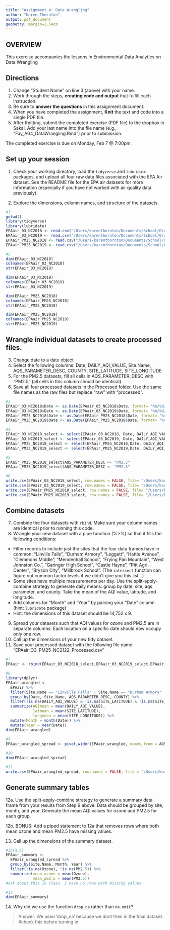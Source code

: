 ```yaml
---
title: "Assignment 4: Data Wrangling"
author: "Karen Thornton"
output: pdf_document
geometry: margin=2.54cm
---
```


## OVERVIEW

This exercise accompanies the lessons in Environmental Data Analytics on Data Wrangling 

## Directions
1. Change "Student Name" on line 3 (above) with your name.
2. Work through the steps, **creating code and output** that fulfill each instruction.
3. Be sure to **answer the questions** in this assignment document.
4. When you have completed the assignment, **Knit** the text and code into a single PDF file.
5. After Knitting, submit the completed exercise (PDF file) to the dropbox in Sakai. Add your last name into the file name (e.g., "Fay_A04_DataWrangling.Rmd") prior to submission.

The completed exercise is due on Monday, Feb 7 @ 7:00pm.

## Set up your session 
1. Check your working directory, load the `tidyverse` and `lubridate` packages, and upload all four raw data files associated with the EPA Air dataset. See the README file for the EPA air datasets for more information (especially if you have not worked with air quality data previously). 

2. Explore the dimensions, column names, and structure of the datasets. 

```r
#1
getwd()
library(tidyverse)
library(lubridate)
EPAair_03_NC2018 <- read.csv("/Users/karenthornton/Documents/School/Grad School/Year 1/Semester 2/EDA/Environmental_Data_Analytics_2022/Data/Raw/EPAair_O3_NC2018_raw.csv", stringsAsFactors = TRUE)
EPAair_03_NC2019 <- read.csv("/Users/karenthornton/Documents/School/Grad School/Year 1/Semester 2/EDA/Environmental_Data_Analytics_2022/Data/Raw/EPAair_O3_NC2019_raw.csv", stringsAsFactors = TRUE)
EPAair_PM25_NC2018 <- read.csv("/Users/karenthornton/Documents/School/Grad School/Year 1/Semester 2/EDA/Environmental_Data_Analytics_2022/Data/Raw/EPAair_PM25_NC2018_raw.csv", stringsAsFactors = TRUE)
EPAair_PM25_NC2019 <- read.csv("/Users/karenthornton/Documents/School/Grad School/Year 1/Semester 2/EDA/Environmental_Data_Analytics_2022/Data/Raw/EPAair_PM25_NC2019_raw.csv", stringsAsFactors = TRUE)

#2
dim(EPAair_03_NC2018)
colnames(EPAair_03_NC2018)
str(EPAair_03_NC2018)

dim(EPAair_03_NC2019)
colnames(EPAair_03_NC2019)
str(EPAair_03_NC2019)

dim(EPAair_PM25_NC2018)
colnames(EPAair_PM25_NC2018)
str(EPAair_PM25_NC2018)

dim(EPAair_PM25_NC2019)
colnames(EPAair_PM25_NC2019)
str(EPAair_PM25_NC2019)
```

## Wrangle individual datasets to create processed files.
3. Change date to a date object
4. Select the following columns: Date, DAILY_AQI_VALUE, Site.Name, AQS_PARAMETER_DESC, COUNTY, SITE_LATITUDE, SITE_LONGITUDE
5. For the PM2.5 datasets, fill all cells in AQS_PARAMETER_DESC with "PM2.5" (all cells in this column should be identical).
6. Save all four processed datasets in the Processed folder. Use the same file names as the raw files but replace "raw" with "processed".

```r
#3
EPAair_03_NC2018$Date <- as.Date(EPAair_03_NC2018$Date, format= "%m/%d/%Y")
EPAair_03_NC2019$Date <- as.Date(EPAair_03_NC2019$Date, format= "%m/%d/%Y")
EPAair_PM25_NC2018$Date <- as.Date(EPAair_PM25_NC2018$Date, format= "%m/%d/%Y")
EPAair_PM25_NC2019$Date <- as.Date(EPAair_PM25_NC2019$Date, format= "%m/%d/%Y")

#4
EPAair_03_NC2018_select <- select(EPAair_03_NC2018, Date, DAILY_AQI_VALUE, Site.Name, AQS_PARAMETER_DESC, COUNTY, SITE_LATITUDE, SITE_LONGITUDE)
EPAair_03_NC2019_select <- select(EPAair_03_NC2019, Date, DAILY_AQI_VALUE, Site.Name, AQS_PARAMETER_DESC, COUNTY, SITE_LATITUDE, SITE_LONGITUDE)
EPAair_PM25_NC2018_select <- select(EPAair_PM25_NC2018,Date, DAILY_AQI_VALUE, Site.Name, AQS_PARAMETER_DESC, COUNTY, SITE_LATITUDE, SITE_LONGITUDE)
EPAair_PM25_NC2019_select <- select(EPAair_PM25_NC2019,Date, DAILY_AQI_VALUE, Site.Name, AQS_PARAMETER_DESC, COUNTY, SITE_LATITUDE, SITE_LONGITUDE)

#5
EPAair_PM25_NC2018_select$AQS_PARAMETER_DESC <- "PM2.5"
EPAair_PM25_NC2019_select$AQS_PARAMETER_DESC <- "PM2.5"

#6
write.csv(EPAair_03_NC2018_select, row.names = FALSE, file= "/Users/karenthornton/Documents/School/Grad School/Year 1/Semester 2/EDA/Environmental_Data_Analytics_2022/Data/Processed/EPAair_O3_NC2018_processed.csv")
write.csv(EPAair_03_NC2019_select, row.names = FALSE, file= "/Users/karenthornton/Documents/School/Grad School/Year 1/Semester 2/EDA/Environmental_Data_Analytics_2022/Data/Processed/EPAair_O3_NC2019_processed.csv")
write.csv(EPAair_PM25_NC2018_select, row.names = FALSE, file= "/Users/karenthornton/Documents/School/Grad School/Year 1/Semester 2/EDA/Environmental_Data_Analytics_2022/Data/Processed/EPAair_PM25_NC2018_processed.csv")
write.csv(EPAair_PM25_NC2019_select, row.names = FALSE, file= "/Users/karenthornton/Documents/School/Grad School/Year 1/Semester 2/EDA/Environmental_Data_Analytics_2022/Data/Processed/EPAair_PM25_NC2019_processed.csv")

```


## Combine datasets
7. Combine the four datasets with `rbind`. Make sure your column names are identical prior to running this code. 
8. Wrangle your new dataset with a pipe function (%>%) so that it fills the following conditions: 

* Filter records to include just the sites that the four data frames have in common: "Linville Falls", "Durham Armory", "Leggett", "Hattie Avenue", "Clemmons Middle", "Mendenhall School", "Frying Pan Mountain", "West Johnston Co.", "Garinger High School", "Castle Hayne", "Pitt Agri. Center", "Bryson City", "Millbrook School". (The `intersect` function can figure out common factor levels if we didn't give you this list...)
* Some sites have multiple measurements per day. Use the split-apply-combine strategy to generate daily means: group by date, site, aqs parameter, and county. Take the mean of the AQI value, latitude, and longitude.
* Add columns for "Month" and "Year" by parsing your "Date" column (hint: `lubridate` package)
* Hint: the dimensions of this dataset should be 14,752 x 9.

9. Spread your datasets such that AQI values for ozone and PM2.5 are in separate columns. Each location on a specific date should now occupy only one row.
10. Call up the dimensions of your new tidy dataset.
11. Save your processed dataset with the following file name: "EPAair_O3_PM25_NC2122_Processed.csv"

```r
#7
EPAair <- rbind(EPAair_03_NC2018_select,EPAair_03_NC2019_select,EPAair_PM25_NC2018_select, EPAair_PM25_NC2019_select)

#8
library(dplyr)
EPAair_wrangled <-
  EPAair %>% 
  filter(Site.Name == "Linville Falls" | Site.Name == "Durham Armory" | Site.Name == "Leggett" | Site.Name == "Hattie Avenue" | Site.Name == "Clemmons Middle" | Site.Name == "Mendenhall School" | Site.Name == "Frying Pan Mountain" | Site.Name == "West Johnston Co." | Site.Name == "Garinger High School" | Site.Name == "Castle Hayne" | Site.Name == "Pitt Agri. Center" | Site.Name == "Bryson City" | Site.Name == "Millbrook School") %>%
  group_by(Date, Site.Name, AQS_PARAMETER_DESC, COUNTY) %>%
  filter(!is.na(DAILY_AQI_VALUE) & !is.na(SITE_LATITUDE) & !is.na(SITE_LONGITUDE)) %>%
  summarize(AQImean = mean(DAILY_AQI_VALUE),
            latmean = mean(SITE_LATITUDE),
            longmean = mean(SITE_LONGITUDE)) %>%
  mutate(Month = month(Date)) %>% 
  mutate(Year = year(Date))
dim(EPAair_wrangled)
  
#9
EPAair_wrangled_spread <- pivot_wider(EPAair_wrangled, names_from = AQS_PARAMETER_DESC, values_from = AQImean )

#10
dim(EPAair_wrangled_spread)

#11
write.csv(EPAair_wrangled_spread, row.names = FALSE, file = "/Users/karenthornton/Documents/School/Grad School/Year 1/Semester 2/EDA/Environmental_Data_Analytics_2022/Data/Processed/EPAair_O3_PM25_NC2122_Processed.csv")
```


## Generate summary tables
12a. Use the split-apply-combine strategy to generate a summary data frame from your results from Step 9 above. Data should be grouped by site, month, and year. Generate the mean AQI values for ozone and PM2.5 for each group. 

12b. BONUS: Add a piped statement to 12a that removes rows where both mean ozone and mean PM2.5 have missing values. 

13. Call up the dimensions of the summary dataset.


```r
#12(a,b)
EPAair_summary <-
  EPAair_wrangled_spread %>%
  group_by(Site.Name, Month, Year) %>%
  filter(!is.na(Ozone), !is.na(PM2.5)) %>%
  summarize(mean_ozone = mean(Ozone),
            mean_pm2.5 = mean(PM2.5))
#ask about this in class. I have no rows with missing values

#13
dim(EPAair_summary)
```

14. Why did we use the function `drop_na` rather than `na.omit`?

> Answer: We used 'drop_na' because we dont then in the final dataset. 
#check this before turning in 
